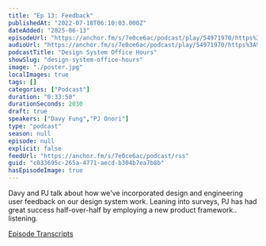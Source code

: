 ```yaml
---
title: "Ep 13: Feedback"
publishedAt: "2022-07-18T06:10:03.000Z"
dateAdded: "2025-06-13"
episodeUrl: "https://anchor.fm/s/7e0ce6ac/podcast/play/54971970/https%3A%2F%2Fd3ctxlq1ktw2nl.cloudfront.net%2Fstaging%2F2022-6-18%2F6bdf04ca-8524-5a43-fd1c-95cf514eb395.mp3"
audioUrl: "https://anchor.fm/s/7e0ce6ac/podcast/play/54971970/https%3A%2F%2Fd3ctxlq1ktw2nl.cloudfront.net%2Fstaging%2F2022-6-18%2F6bdf04ca-8524-5a43-fd1c-95cf514eb395.mp3"
podcastTitle: "Design System Office Hours"
showSlug: "design-system-office-hours"
image: "./poster.jpg"
localImages: true
tags: []
categories: ["Podcast"]
duration: "0:33:50"
durationSeconds: 2030
draft: true
speakers: ["Davy Fung","PJ Onori"]
type: "podcast"
season: null
episode: null
explicit: false
feedUrl: "https://anchor.fm/s/7e0ce6ac/podcast/rss"
guid: "c033695c-265a-4771-aecd-b304b7ea7b8b"
hasEpisodeImage: true
---
```

Davy and PJ talk about how we've incorporated design and engineering user feedback on our design system work. Leaning into surveys, PJ has had great success half-over-half by employing a new product framework.. listening. 

[Episode Transcripts](https://docs.google.com/document/d/1eBPOj7pQJBKCsc4uWlMM1XwwfTOLiK7Av_qEbwu2F_M/edit?usp=sharing)
